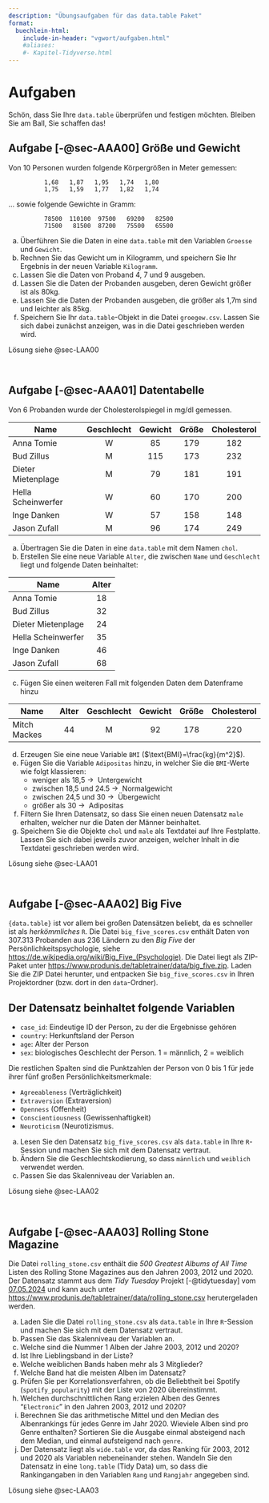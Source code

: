 ```yaml
---
description: "Übungsaufgaben für das data.table Paket"
format:
  buechlein-html:
    include-in-header: "vgwort/aufgaben.html"
    #aliases: 
    #- Kapitel-Tidyverse.html
---
```


# Aufgaben {#sec-AufgabeAnfang}


Schön, dass Sie Ihre `data.table` überprüfen und festigen möchten. Bleiben Sie am Ball, Sie schaffen das!

## Aufgabe [-@sec-AAA00] Größe und Gewicht {#sec-AAA00}

::: {.callout-note appearance="simple"}
Von 10 Personen wurden folgende Körpergrößen in Meter gemessen:

              1,68   1,87   1,95   1,74   1,80
              1,75   1,59   1,77   1,82   1,74

... sowie folgende Gewichte in Gramm:

              78500  110100  97500   69200   82500
              71500   81500  87200   75500   65500

a) Überführen Sie die Daten in eine `data.table` mit den Variablen `Groesse` und `Gewicht`.
b) Rechnen Sie das Gewicht um in Kilogramm, und speichern Sie Ihr Ergebnis in der neuen Variable `Kilogramm`.
c) Lassen Sie die Daten von Proband 4, 7 und 9 ausgeben.
d) Lassen Sie die Daten der Probanden ausgeben, deren Gewicht größer ist als 80kg.
e) Lassen Sie die Daten der Probanden ausgeben, die größer als 1,7m sind und leichter als 85kg.
f) Speichern Sie Ihr `data.table`-Objekt in die Datei `groegew.csv`. Lassen Sie sich dabei zunächst anzeigen, was in die Datei geschrieben werden wird.

:::

::: {.callout-tip appearance="simple"}
Lösung siehe @sec-LAA00
:::

\smallskip\  

\newpage



## Aufgabe [-@sec-AAA01] Datentabelle {#sec-AAA01}

::: {.callout-note appearance="simple"}
Von 6 Probanden wurde der Cholesterolspiegel in mg/dl gemessen.

| Name                | Geschlecht | Gewicht | Größe | Cholesterol |
|---------------------|:------:|:------:|:------:|:------:|
| Anna Tomie          | W      | 85     | 179    | 182         |
| Bud Zillus          | M      | 115    | 173    | 232         |
| Dieter Mietenplage  | M      | 79     | 181    | 191         |
| Hella Scheinwerfer  | W      | 60     | 170    | 200         |
| Inge Danken         | W      | 57     | 158    | 148         |
| Jason Zufall        | M      | 96     | 174    | 249         |


a) Übertragen Sie die Daten in eine `data.table` mit dem Namen `chol`.
b) Erstellen Sie eine neue Variable `Alter`, die zwischen `Name` und `Geschlecht` liegt und folgende Daten beinhaltet:

| Name                | Alter |
|---------------------|:---:|
| Anna Tomie          | 18 |
| Bud Zillus          | 32 |
| Dieter Mietenplage  | 24 |
| Hella Scheinwerfer  | 35 |
| Inge Danken         | 46 |
| Jason Zufall        | 68 |

c) Fügen Sie einen weiteren Fall mit folgenden Daten dem Datenframe hinzu

| Name  | Alter | Geschlecht | Gewicht | Größe | Cholesterol |
|-------|:---:|:---:|:---:|:---:|:---:|
| Mitch Mackes | 44 | M | 92 | 178 | 220 |

d) Erzeugen Sie eine neue Variable `BMI` ($\text{BMI}=\frac{kg}{m^2}$).
e) Fügen Sie die Variable `Adipositas` hinzu, in welcher Sie die `BMI`-Werte wie folgt klassieren:
    - weniger als 18,5 $\rightarrow\ $ Untergewicht
    - zwischen 18,5 und 24.5 $\rightarrow\ $ Normalgewicht
    - zwischen 24,5 und 30 $\rightarrow\ $ Übergewicht
    - größer als 30 $\rightarrow\ $ Adipositas
f) Filtern Sie Ihren Datensatz, so dass Sie einen neuen Datensatz `male` erhalten, welcher nur die Daten der Männer beinhaltet.
g) Speichern Sie die Objekte `chol` und `male` als Textdatei auf Ihre Festplatte. Lassen Sie sich dabei jeweils zuvor anzeigen, welcher Inhalt in die Textdatei geschrieben werden wird.
:::

::: {.callout-tip appearance="simple"}
Lösung siehe @sec-LAA01
:::

\smallskip\  



## Aufgabe [-@sec-AAA02] Big Five {#sec-AAA02}

::: {.callout-note appearance="simple"}
`{data.table}` ist vor allem bei großen Datensätzen beliebt, da es schneller ist als *herkömmliches* `R`. Die Datei `big_five_scores.csv` enthält Daten von 307.313 Probanden aus 236 Ländern zu den *Big Five* der Persönlichkeitspsychologie, siehe <https://de.wikipedia.org/wiki/Big_Five_(Psychologie)>. Die Datei liegt als ZIP-Paket unter <https://www.produnis.de/tabletrainer/data/big_five.zip>. Laden Sie die ZIP Datei herunter, und entpacken Sie `big_five_scores.csv` in Ihren Projektordner (bzw. dort in den `data`-Ordner).

::: {.callout-warning appearance="default"}
## Der Datensatz beinhaltet folgende Variablen

- `case_id`:     Eindeutige ID der Person, zu der die Ergebnisse gehören
- `country`: Herkunftsland der Person
- `age`: Alter der Person
- `sex`: biologisches Geschlecht der Person. 1 = männlich, 2 = weiblich

Die restlichen Spalten sind die Punktzahlen der Person von 0 bis 1 für jede ihrer fünf großen Persönlichkeitsmerkmale:

- `Agreeableness` (Verträglichkeit)
- `Extraversion` (Extraversion)
- `Openness` (Offenheit)
- `Conscientiousness` (Gewissenhaftigkeit)
- `Neuroticism` (Neurotizismus.
:::


a) Lesen Sie den Datensatz  `big_five_scores.csv` als `data.table` in Ihre `R`-Session und machen Sie sich mit dem Datensatz vertraut.
b) Ändern Sie die Geschlechtskodierung, so dass `männlich` und `weiblich` verwendet werden.
c) Passen Sie das Skalenniveau der Variablen an.
:::

::: {.callout-tip appearance="simple"}
Lösung siehe @sec-LAA02
:::


\smallskip\  



## Aufgabe [-@sec-AAA03] Rolling Stone Magazine {#sec-AAA03}

::: {.callout-note appearance="simple"}
Die Datei `rolling_stone.csv` enthält die *500 Greatest Albums of All Time* Listen des Rolling Stone Magazines aus den Jahren 2003, 2012 und 2020. Der Datensatz stammt aus dem *Tidy Tuesday* Projekt [-@tidytuesday] vom [07.05.2024](https://github.com/rfordatascience/tidytuesday/blob/master/data/2024/2024-05-07/readme.md) und kann auch unter <https://www.produnis.de/tabletrainer/data/rolling_stone.csv> herutergeladen werden.

a) Laden Sie die Datei `rolling_stone.csv`  als `data.table` in Ihre `R`-Session und machen Sie sich mit dem Datensatz vertraut.
b) Passen Sie das Skalenniveau der Variablen an.
c) Welche sind die Nummer 1 Alben der Jahre 2003, 2012 und 2020?
d) Ist Ihre Lieblingsband in der Liste?
e) Welche weiblichen Bands haben mehr als 3 Mitglieder?
f) Welche Band hat die meisten Alben im Datensatz?
g) Prüfen Sie per Korrelationsverfahren, ob die Beliebtheit bei Spotify (`spotify_popularity`) mit der Liste von 2020 übereinstimmt.
h) Welchen durchschnittlichen Rang erzielen Alben des Genres "`Electronic`" in den Jahren 2003, 2012 und 2020?
i) Berechnen Sie das arithmetische Mittel und den Median des Albenrankings für jedes Genre im Jahr 2020. Wieviele Alben sind pro Genre enthalten? Sortieren Sie die Ausgabe einmal absteigend nach dem Median, und einmal aufsteigend nach `genre`.
j) Der Datensatz liegt als `wide.table` vor, da das Ranking für 2003, 2012 und 2020 als Variablen nebeneinander stehen. Wandeln Sie den Datensatz in eine `long.table` (Tidy Data) um, so dass die Rankingangaben in den Variablen `Rang` und `Rangjahr` angegeben sind.
:::

::: {.callout-tip appearance="simple"}
Lösung siehe @sec-LAA03
:::

\smallskip\  


